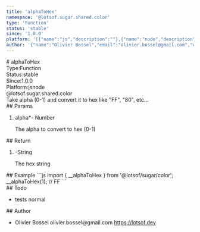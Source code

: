 ```yaml
---
title: 'alphaToHex'
namespace: '@lotsof.sugar.shared.color'
type: 'Function'
status: 'stable'
since: '1.0.0'
platform: '[{"name":"js","description":""},{"name":"node","description":""}]'
author: '{"name":"Olivier Bossel","email":"olivier.bossel@gmail.com","url":"https://lotsof.dev"}'
---
```

<div class="docmap-mdx">
# alphaToHex
<div class="_metas">
<div class="_type"><span class="_type-label">Type:</span><span class="_type-value">Function</span></div>
<div class="_status"><span class="_status-label">Status:</span><span class="_status-value -stable">stable</span></div>
<div class="_since"><span class="_since-label">Since:</span><span class="_since-value">1.0.0</span></div>
<div class="_platform"><span class="_platform-label">Platform:</span><span class="_platform-value -js">js</span><span class="_platform-value -node">node</span></div>
</div>
<div class="_namespace">@lotsof.sugar.shared.color</div>
<div class="_description typo-format typo-rhythm">
Take alpha (0-1) and convert it to hex like &quot;FF&quot;, &quot;80&quot;, etc...
</div>
<div class="_params">
## Params
<ol class="_list">
<li class="_item">
<span class="_name">alpha<span class="_required">*</span></span><span class="_default">-</span> <span class="_type">Number</span>
<p class="_description">The alpha to convert to hex &lpar;0-1&rpar;</p>
</li>
</ol>
</div>
<div class="_return">
## Return
<ol class="_list">
<li class="_item">
<span class="_default">-</span><span class="_type">String</span>
<p class="_description">The hex string</p>
</li>
</ol>
</div>
<div class="_examples">
## Example
```js
import { __alphaToHex } from '@lotsof/sugar/color';
__alphaToHex(1); // FF
```
</div>
<div class="_todo">
## Todo
<ul class="_list">
<li class="_item">
<span class="_description">tests</span>
<span class="_priority -normal">normal</span>
</li>
</ul>
</div>
<div class="_author">
## Author
<ul class="_list">
<li class="_item">
<span class="_name">Olivier Bossel</span>
<span class="_email">olivier.bossel@gmail.com</span>
<a href="https://lotsof.dev" target="_blank" class="_url">https://lotsof.dev</a>
</li>
</ul>
</div>
</div>